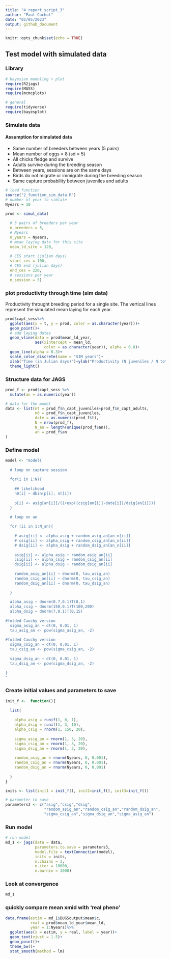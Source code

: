 ```yaml
---
title: "4_report_script_3"
author: "Paul Cuchot"
date: "02/05/2023"
output: github_document 
---
```


```r
knitr::opts_chunk$set(echo = TRUE)
```

## Test model with simulated data


### Library

```r
# bayesian modeling + plot
require(R2jags)
require(MASS)
require(mcmcplots)

# general
require(tidyverse)
require(bayesplot)

```

### Simulate data

#### Assumption for simulated data 

- Same number of breeders between years (5 pairs)
- Mean number of eggs = 8 (sd = 5)
- All chicks fledge and survive
- Adults survive during the breeding season
- Between years,  sessions are on the same days 
- Birds do not migrate or immigrate during the breeding season
- Same capture probability between juveniles and adults 


```r
# load function 
source("2_function_sim_data.R")
# number of year to simlate
Nyears = 10

prod <- simul_data(
  
  # 5 pairs of breeders per year
  n_breeders = 5,
  # Nyears
  n_years = Nyears,
  # mean laying date for this site 
  mean_ld_site = 120,
  
  # CES start (julian days)
  start_ces = 100,
  # CES end (julian days)
  end_ces = 220,
  # sessions per year 
  n_session = 5)
```


### plot productivity through time (sim data)

Productivity throught breeding period for a single site. The vertical lines represent the simulated mean laying for each year. 

```r

prod$capt_sess%>%
  ggplot(aes(x = t, y = prod, color = as.character(year)))+
  geom_point()+
  # add laying dates
  geom_vline(data = prod$mean_ld_year,
             aes(xintercept = mean_ld, 
                 color = as.character(year)), alpha = 0.8)+
  geom_line(alpha = 0.3)+
  scale_color_discrete(name = "SIM years")+
  xlab("Time (in Julian days)")+ylab("Productivity (N juveniles / N tot) ")+
  theme_light()

```

### Structure data for JAGS

```r

prod_f <- prod$capt_sess %>%
  mutate(an = as.numeric(year))

# data for the model
data <- list(nt = prod_f$n_capt_juveniles+prod_f$n_capt_adults,
             n0 = prod_f$n_capt_juveniles,
             date = as.numeric(prod_f$t),
             N = nrow(prod_f),
             N_an = length(unique(prod_f$an)),
             an = prod_f$an
)
```


### Define model 
```r
model <- "model{
 
  # loop on capture session
 
  for(i in 1:N){
    
    ## likelihood
    n0[i] ~ dbin(p[i], nt[i])
    
    p[i] <- asig[an[i]]/(1+exp((csig[an[i]]-date[i])/dsig[an[i]]))
  }
 
  # loop on an

  for (ii in 1:N_an){
    
    # asig[ii] <- alpha_asig + random_asig_an[an_n[ii]]
    # csig[ii] <- alpha_csig + random_csig_an[an_n[ii]]
    # dsig[ii] <- alpha_dsig + random_dsig_an[an_n[ii]]
    
    asig[ii] <- alpha_asig + random_asig_an[ii]
    csig[ii] <- alpha_csig + random_csig_an[ii]
    dsig[ii] <- alpha_dsig + random_dsig_an[ii]
    
    random_asig_an[ii] ~ dnorm(0, tau_asig_an)
    random_csig_an[ii] ~ dnorm(0, tau_csig_an)
    random_dsig_an[ii] ~ dnorm(0, tau_dsig_an)
 
  }

  alpha_asig ~ dnorm(0.7,0.1)T(0,1)
  alpha_csig ~ dnorm(150,0.1)T(100,200)
  alpha_dsig ~ dnorm(7,0.1)T(0,15)
 
#folded Cauchy version
  sigma_asig_an ~ dt(0, 0.01, 1)
  tau_asig_an <- pow(sigma_asig_an, -2)
 
#folded Cauchy version
  sigma_csig_an ~ dt(0, 0.01, 1)
  tau_csig_an <- pow(sigma_csig_an, -2)
  
  sigma_dsig_an ~ dt(0, 0.01, 1)
  tau_dsig_an <- pow(sigma_dsig_an, -2)

}
"
```

### Create initial values and parameters to save

```r
init_f <-  function(){
  
  list(
    
    alpha_asig = runif(1, 0, 1),
    alpha_dsig = runif(1, 3, 10),
    alpha_csig = rnorm(1, 150, 20),
    
    sigma_asig_an = rnorm(1, 3, 20),
    sigma_csig_an = rnorm(1, 3, 20),
    sigma_dsig_an = rnorm(1, 3, 20),
    
    random_asig_an = rnorm(Nyears, 0, 0.001),
    random_csig_an = rnorm(Nyears, 0, 0.001),
    random_dsig_an = rnorm(Nyears, 0, 0.001)
    
  )
}

inits <- list(init1 = init_f(), init2=init_f(), init3=init_f())

# parameter to save 
parameters3 <- c("asig","csig","dsig",
                 "random_asig_an","random_csig_an","random_dsig_an",
                 "sigma_csig_an","sigma_dsig_an","sigma_asig_an")

```

### Run model

```r
# run model 
md_1 <- jags(data = data,
             parameters.to.save = parameters3,
             model.file = textConnection(model),
             inits = inits,
             n.chains = 3,
             n.iter = 10000,
             n.burnin = 3000)
```

### Look at convergence 

```r
md_1
```



### quickly compare mean xmid with 'real pheno'

```r
data.frame(estim = md_1$BUGSoutput$mean$c, 
           real = prod$mean_ld_year$mean_ld, 
           year = 1:Nyears)%>%
  ggplot(aes(x = estim, y = real, label = year))+
  geom_text(vjust = 1.5)+
  geom_point()+
  theme_bw()+
  stat_smooth(method = lm)
```


